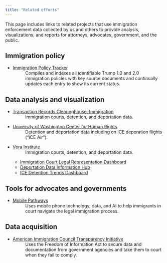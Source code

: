 ```yaml
---
title: "Related efforts"
---
```


This page includes links to related projects that use immigration enforcement data collected by us and others to provide analysis, visualizations, and reports for attorneys, advocates, government, and the public.

## Immigration policy

* [Immigration Policy Tracker](https://immpolicytracking.org)
: Compiles and indexes all identifiable Trump 1.0 and 2.0 immigration policies with key source documents and continually updates each entry to show its current status.

## Data analysis and visualization

* [Transaction Records Clearinghouse: Immigration](https://tracreports.org/immigration)
: Immigration courts, detention, and deportation data.

* [University of Washington Center for Human Rights](https://jsis.washington.edu/humanrights/)
: Detention and deportation data including on ICE deporation flights ("ICE Air").

* [Vera Institute](https://www.vera.org)
: Immigration courts, detention, and deportation data.

  - [Immigration Court Legal Representation Dashboard](https://www.vera.org/ending-mass-incarceration/reducing-incarceration/detention-of-immigrants/advancing-universal-representation-initiative/immigration-data-tools-and-maps)
  - [Deportation Data Information Hub](https://www.vera.org/ending-mass-incarceration/reducing-incarceration/detention-of-immigrants/advancing-universal-representation-initiative/state-and-local-deportation-defense-information-hub)
  - [ICE Detention Trends Dashboard](https://www.vera.org/ice-detention-trends)

## Tools for advocates and governments

<!-- * [Immigration Commons](https://immigrationcommons.org) -->
<!-- : Data analysis and visualization platform on immigration court proceedings for civil society and local government.  -->

* [Mobile Pathways](https://www.mobilepathways.org)
: Uses mobile phone technology, data, and AI to help immigrants in court navigate the legal immigration process.

## Data acquisition

* [American Immigration Council Transparency Initiative](https://www.americanimmigrationcouncil.org/what-we-do/government-transparency)
: Uses the Freedom of Information Act to secure data and documentation from government agencies and take them to court when they fail to comply. 


